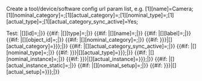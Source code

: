 <noinclude>Create a tool/device/software config url param list, e.g. [1][name]=Camera;[1][nominal_category]=;[1][actual_category]=;[1][nominal_type]=;[1][actual_type]=;[1][actual_category_sync_active]=Yes;

Test:
{{{{FULLPAGENAME}}
|index=1
|param_name=TestName
|param_type=SomeType
|actual_instance=SomeInstance
}}</noinclude>
<includeonly><!-- 
Shared with other params
-->{{#if: {{{id|}}}|[{{{index}}}][id]={{{id}}};|}}<!--
-->{{#if: {{{param_type|}}}|[{{{index}}}][type]={{{param_type}}};|}}<!--
-->{{#if: {{{param_name|}}}|[{{{index}}}][name]={{{param_name}}};|}}<!--
-->{{#if: {{{param_label|}}}|[{{{index}}}][label]={{{param_label}}};|}}<!--
-->{{#if: {{{object_id|}}}|[{{{index}}}][object_id]={{{object_id}}};|}}<!--
-->{{#if: {{{nominal_category|}}}|[{{{index}}}][nominal_category]={{{nominal_category}}};|}}<!--
-->{{#if: {{{actual_category|{{{nominal_category|}}}}}}|[{{{index}}}][actual_category]={{{actual_category|{{{nominal_category}}}}}};|}}<!--
-->{{#if: {{{actual_category_sync_active|}}}|[{{{index}}}][actual_category_sync_active]={{{actual_category_sync_active}}};|}}<!--
shared with object, files
-->{{#if: {{{nominal_type|}}}|[{{{index}}}][nominal_type]={{{nominal_type}}};|}}<!--
-->{{#if: {{{actual_type|{{{nominal_type|}}}}}}|[{{{index}}}][actual_type]={{{actual_type|{{{nominal_type}}}}}};|}}<!--
-->{{#if: {{{nominal_instance|}}}|[{{{index}}}][nominal_instance]={{{nominal_instance}}};|}}<!--
-->{{#if: {{{actual_instance|{{{nominal_instance|}}}}}}|[{{{index}}}][actual_instance]={{{actual_instance|{{{nominal_instance}}}}}};|}}<!--
-->{{#if: {{{actual_instance_static|}}}|[{{{index}}}][actual_instance_static]={{{actual_instance_static}}};|}}<!--
individual
-->{{#if: {{{nominal_setup|}}}|[{{{index}}}][nominal_setup]={{{nominal_setup}}};|}}<!--
-->{{#if: {{{actual_setup|{{{nominal_setup|}}}}}}|[{{{index}}}][actual_setup]={{{actual_setup|{{{nominal_setup}}}}}};|}}<!--
--></includeonly>